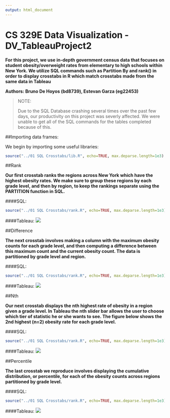 ```yaml
---
output: html_document
---
```

CS 329E Data Visualization - DV_TableauProject2
===

**For this project, we use in-depth government census data that focuses on student obesity/overweight rates from elementary to high schools within New York. We utilize SQL commands such as Partition By and rank() in order to display crosstabs in R which match crosstabs made from the same data in Tableau**

**Authors: Bruno De Hoyos (bd8739), Estevan Garza (eg22453)**

> NOTE:
>
> Due to the SQL Database crashing several times over the past few days,
> our productivity on this project was severly affected. We were unable to get
> all of the SQL commands for the tables completed because of this.

##Importing data frames:

We begin by importing some useful libraries:

```r
source("../01 SQL Crosstabs/lib.R", echo=TRUE, max.deparse.length=1e3)
```

##Rank

**Our first crosstab ranks the regions across New York which have the highest obesity rates. We make sure to group these regions by each grade level, and then by region, to keep the rankings separate using the PARTITION function in SQL.**

####SQL:
```r
source("../01 SQL Crosstabs/rank.R", echo=TRUE, max.deparse.length=1e3)
```
####Tableau:
![](./rank2.png) 

##Difference

**The next crosstab involves making a column with the maximum obesity counts for each grade level, and then computing a difference between this maximum count and the current obesity count. The data is partitioned by grade level and region.**

####SQL:
```r
source("../01 SQL Crosstabs/rank.R", echo=TRUE, max.deparse.length=1e3)
```
####Tableau:
![](./diff2.png) 

##Nth

**Our next crosstab displays the nth highest rate of obesity in a region given a grade level. In Tableau the nth slider bar allows the user to choose which tier of statistic he or she wants to see. The figure below shows the 2nd highest (n=2) obesity rate for each grade level.**

####SQL:
```r
source("../01 SQL Crosstabs/rank.R", echo=TRUE, max.deparse.length=1e3)
```
####Tableau:
![](./nth2.png) 

##Percentile

**The last crosstab we reproduce involves displaying the cumulative distribution, or percentile, for each of the obesity counts across regions partitioned by grade level.**

####SQL:
```r
source("../01 SQL Crosstabs/rank.R", echo=TRUE, max.deparse.length=1e3)
```
####Tableau:
![](./perc2.png) 


